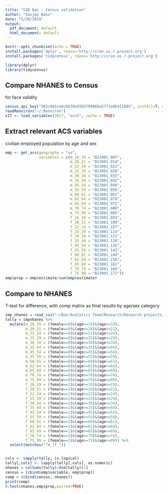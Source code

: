 ```yaml
---
title: "SSB ban - Census validation"
author: "Sanjay Basu"
date: "5/30/2019"
output:
  pdf_document: default
  html_document: default
---
```

  
```r
knitr::opts_chunk$set(echo = TRUE)
install.packages('dplyr', repos='http://cran.us.r-project.org')
install.packages('tidycensus', repos='http://cran.us.r-project.org')

library(dplyr)
library(tidycensus)
```

## Compare NHANES to Census

for face validity

```r
census_api_key("502c9ebce6cbb78e55b5799866a5771ad6411885", install=T, overwrite=T)
readRenviron("~/.Renviron")
v17 <- load_variables(2017, "acs5", cache = TRUE)

```

## Extract relevant ACS variables

civilian employed population by age and sex

```r
emp <- get_acs(geography = "us", 
               variables = c(m_16_19 = "B23001_007",
                             m_20_21 = "B23001_014",
                             m_22_24 = "B23001_021",
                             m_25_29 = "B23001_028",
                             m_30_34 = "B23001_035",
                             m_35_44 = "B23001_042",
                             m_45_54 = "B23001_049",
                             m_55_59 = "B23001_056",
                             m_60_61 = "B23001_063",
                             m_62_64 = "B23001_070",
                             m_65_69 = "B23001_075",
                             m_70_74 = "B23001_080",
                             m_75_99 = "B23001_085",
                             f_16_19 = "B23001_093",
                             f_20_21 = "B23001_100",
                             f_22_24 = "B23001_107",
                             f_25_29 = "B23001_114",
                             f_30_34 = "B23001_121",
                             f_35_44 = "B23001_128",
                             f_45_54 = "B23001_135",
                             f_55_59 = "B23001_142",
                             f_60_61 = "B23001_149",
                             f_62_64 = "B23001_156",
                             f_65_69 = "B23001_161",
                             f_70_74 = "B23001_166",
                             f_75_99 = "B23001_171")) 
emp$prop = emp$estimate/sum(emp$estimate)
```

## Compare to NHANES

T-test for difference, with comp matrix as final results by age/sex category

```r
imp_nhanes = read_csv("~/Box/Analytics Team/Research/Research projects/SSB ban/imp_nhanes.csv")
tally = impnhanes %>%
  mutate(m_16_19 = (female==0)&(age>=16)&(age<=19),
         m_20_21 = (female==0)&(age>=20)&(age<=21),
         m_22_24 = (female==0)&(age>=22)&(age<=24),
         m_25_29 = (female==0)&(age>=25)&(age<=29),
         m_30_34 = (female==0)&(age>=30)&(age<=34),
         m_35_44 = (female==0)&(age>=35)&(age<=44),
         m_45_54 = (female==0)&(age>=45)&(age<=54),
         m_55_59 = (female==0)&(age>=55)&(age<=59),
         m_60_61 = (female==0)&(age>=60)&(age<=61),
         m_62_64 = (female==0)&(age>=62)&(age<=64),
         m_65_69 = (female==0)&(age>=65)&(age<=69),
         m_70_74 = (female==0)&(age>=70)&(age<=74),
         m_75_99 = (female==0)&(age>=75)&(age<=99),
         f_16_19 = (female==1)&(age>=16)&(age<=19),
         f_20_21 = (female==1)&(age>=20)&(age<=21),
         f_22_24 = (female==1)&(age>=22)&(age<=24),
         f_25_29 = (female==1)&(age>=25)&(age<=29),
         f_30_34 = (female==1)&(age>=30)&(age<=34),
         f_35_44 = (female==1)&(age>=35)&(age<=44),
         f_45_54 = (female==1)&(age>=45)&(age<=54),
         f_55_59 = (female==1)&(age>=55)&(age<=59),
         f_60_61 = (female==1)&(age>=60)&(age<=61),
         f_62_64 = (female==1)&(age>=62)&(age<=64),
         f_65_69 = (female==1)&(age>=65)&(age<=69),
         f_70_74 = (female==1)&(age>=70)&(age<=74),
         f_75_99 = (female==1)&(age>=75)&(age<=99)) %>%
  select(matches("^m_|f_"))


cols <- sapply(tally, is.logical)
tally[,cols] <- lapply(tally[,cols], as.numeric)
nhanes = colSums(tally)/dim(tally)[1]
census = (cbind(emp$variable, emp$prop))
comp = (cbind(census, nhanes))
print(comp)
t.test(nhanes,emp$prop,paired=TRUE)
```

